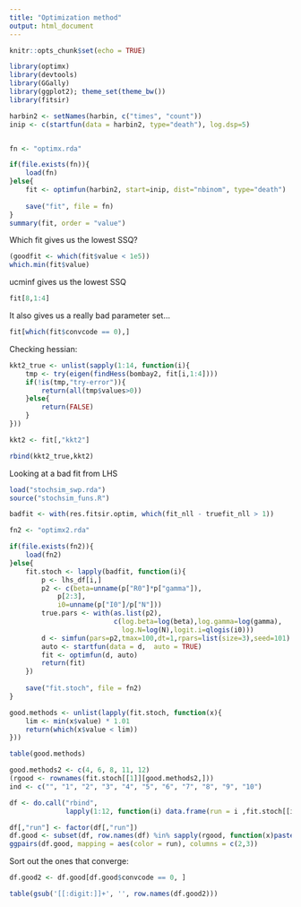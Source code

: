 ```yaml
---
title: "Optimization method"
output: html_document
---
```


```r
knitr::opts_chunk$set(echo = TRUE)
```

```r
library(optimx)
library(devtools)
library(GGally)
library(ggplot2); theme_set(theme_bw())
library(fitsir)
```

```r
harbin2 <- setNames(harbin, c("times", "count"))
inip <- c(startfun(data = harbin2, type="death"), log.dsp=5)


fn <- "optimx.rda"

if(file.exists(fn)){
    load(fn)
}else{
    fit <- optimfun(harbin2, start=inip, dist="nbinom", type="death")
    
    save("fit", file = fn)
}
summary(fit, order = "value")
```

Which fit gives us the lowest SSQ?

```r
(goodfit <- which(fit$value < 1e5))
which.min(fit$value) 
```

ucminf gives us the lowest SSQ

```r
fit[8,1:4] 
```

It also gives us a really bad parameter set... 

```r
fit[which(fit$convcode == 0),]
```

Checking hessian:

```r
kkt2_true <- unlist(sapply(1:14, function(i){
    tmp <- try(eigen(findHess(bombay2, fit[i,1:4])))
    if(!is(tmp,"try-error")){
        return(all(tmp$values>0))
    }else{
        return(FALSE)
    }
}))

kkt2 <- fit[,"kkt2"]

rbind(kkt2_true,kkt2)
```

Looking at a bad fit from LHS

```r
load("stochsim_swp.rda")
source("stochsim_funs.R")

badfit <- with(res.fitsir.optim, which(fit_nll - truefit_nll > 1))

fn2 <- "optimx2.rda"

if(file.exists(fn2)){
    load(fn2)
}else{
    fit.stoch <- lapply(badfit, function(i){
        p <- lhs_df[i,]
        p2 <- c(beta=unname(p["R0"]*p["gamma"]),
            p[2:3],
            i0=unname(p["I0"]/p["N"]))
        true.pars <- with(as.list(p2),
                          c(log.beta=log(beta),log.gamma=log(gamma),
                            log.N=log(N),logit.i=qlogis(i0)))
        d <- simfun(pars=p2,tmax=100,dt=1,rpars=list(size=3),seed=101)
        auto <- startfun(data = d,  auto = TRUE)
        fit <- optimfun(d, auto)
        return(fit)
    })
    
    save("fit.stoch", file = fn2)
}
```

```r
good.methods <- unlist(lapply(fit.stoch, function(x){
    lim <- min(x$value) * 1.01
    return(which(x$value < lim))
}))

table(good.methods)

good.methods2 <- c(4, 6, 8, 11, 12)
(rgood <- rownames(fit.stoch[[1]][good.methods2,]))
ind <- c("", "1", "2", "3", "4", "5", "6", "7", "8", "9", "10")

df <- do.call("rbind",
              lapply(1:12, function(i) data.frame(run = i ,fit.stoch[[i]])))

df[,"run"] <- factor(df[,"run"])
df.good <- subset(df, row.names(df) %in% sapply(rgood, function(x)paste0(x, ind)))
ggpairs(df.good, mapping = aes(color = run), columns = c(2,3))
```

Sort out the ones that converge:

```r
df.good2 <- df.good[df.good$convcode == 0, ]

table(gsub('[[:digit:]]+', '', row.names(df.good2)))
```
